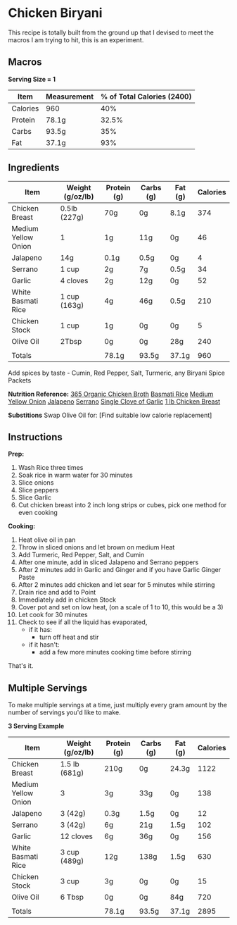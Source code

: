 # Chicken Biryani

This recipe is totally built from the ground up that I devised to meet the macros I am trying to hit, this is an experiment.

## Macros

**Serving Size = 1**

| Item | Measurement | % of Total Calories (2400) |
| ----------- | ----------- | ----------- |
| Calories | 960 | 40% |
| Protein | 78.1g | 32.5% |
| Carbs | 93.5g | 35% |
| Fat | 37.1g | 93% |

## Ingredients

| Item | Weight (g/oz/lb) | Protein (g) | Carbs (g) | Fat (g) | Calories |
| ----------- | ----------- | ----------- |	----------- | ----------- | ----------- |
| Chicken Breast | 0.5lb (227g) | 70g | 0g | 8.1g | 374 |
| Medium Yellow Onion | 1 | 1g | 11g | 0g | 46 |
| Jalapeno | 14g | 0.1g | 0.5g | 0g | 4 |
| Serrano | 1 cup | 2g | 7g | 0.5g | 34 |
| Garlic | 4 cloves | 2g | 12g | 0g | 52 |
| White Basmati Rice | 1 cup (163g) | 4g | 46g | 0.5g | 210 |
| Chicken Stock | 1 cup | 1g | 0g | 0g | 5 |
| Olive Oil | 2Tbsp | 0g | 0g | 28g | 240 |
|  |  |  |  |  |  |
| Totals |  | 78.1g | 93.5g | 37.1g | 960 |

Add spices by taste - Cumin, Red Pepper, Salt, Turmeric, any Biryani Spice Packets

**Nutrition Reference:**
[365 Organic Chicken Broth](https://www.wholefoodsmarket.com/product/365-by-whole-foods-market-organic-broth-chicken-low-sodium-48-fl-oz-b074v3v1yg) 
[Basmati Rice](https://www.webmd.com/diet/health-benefits-basmati-rice) 
[Medium Yellow Onion](https://www.fatsecret.com/calories-nutrition/usda/onions?portionid=34294&portionamount=1.000) 
[Jalapeno](https://www.verywellfit.com/carb-counts-for-jalapeno-peppers-2241796) 
[Serrano](https://www.verywellfit.com/serrano-pepper-nutrition-facts-4589479) 
[Single Clove of Garlic](https://www.urmc.rochester.edu/encyclopedia/content.aspx?contenttypeid=76&contentid=11215-4) 
[1 lb Chicken Breast](https://www.myfitnesspal.com/food/calories/1-lb-chicken-breast-446675184) 

**Substitions** 
Swap Olive Oil for: 
[Find suitable low calorie replacement]

## Instructions

**Prep:**
1. Wash Rice three times
2. Soak rice in warm water for 30 minutes
3. Slice onions
4. Slice peppers
5. Slice Garlic
6. Cut chicken breast into 2 inch long strips or cubes, pick one method for even cooking

**Cooking:**
1. Heat olive oil in pan
2. Throw in sliced onions and let brown on medium Heat
3. Add Turmeric, Red Pepper, Salt, and Cumin
4. After one minute, add in sliced Jalapeno and Serrano peppers
5. After 2 minutes add in Garlic and Ginger and if you have Garlic Ginger Paste
6. After 2 minutes add chicken and let sear for 5 minutes while stirring
7. Drain rice and add to Point
8. Immediately add in chicken Stock
9. Cover pot and set on low heat, (on a scale of 1 to 10, this would be a 3)
10. Let cook for 30 minutes
11. Check to see if all the liquid has evaporated, 
    - if it has: 
        - turn off heat and stir 
    - if it hasn't:
        - add a few more minutes cooking time before stirring

That's it.

## Multiple Servings
To make multiple servings at a time, just multiply every gram amount by the number of servings you'd like to make.

**3 Serving Example**

| Item | Weight (g/oz/lb) | Protein (g) | Carbs (g) | Fat (g) | Calories |
| ----------- | ----------- | ----------- |	----------- | ----------- | ----------- |
| Chicken Breast | 1.5 lb (681g) | 210g | 0g | 24.3g | 1122 |
| Medium Yellow Onion | 3 | 3g | 33g | 0g | 138 |
| Jalapeno | 3 (42g) | 0.3g | 1.5g | 0g | 12 |
| Serrano | 3 (42g) | 6g | 21g | 1.5g | 102 |
| Garlic | 12 cloves | 6g | 36g | 0g | 156 |
| White Basmati Rice | 3 cup (489g) | 12g | 138g | 1.5g | 630 |
| Chicken Stock | 3 cup | 3g | 0g | 0g | 15 |
| Olive Oil | 6 Tbsp | 0g | 0g | 84g | 720 |
|  |  |  |  |  |  |
| Totals |  | 78.1g | 93.5g | 37.1g | 2895 |